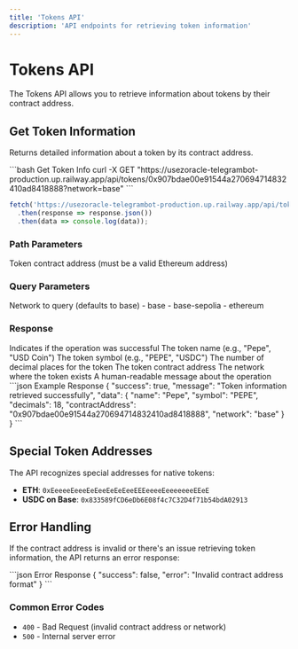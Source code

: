 ```yaml
---
title: 'Tokens API'
description: 'API endpoints for retrieving token information'
---
```


# Tokens API

The Tokens API allows you to retrieve information about tokens by their contract address.

## Get Token Information

Returns detailed information about a token by its contract address.

<CodeGroup>
```bash Get Token Info
curl -X GET "https://usezoracle-telegrambot-production.up.railway.app/api/tokens/0x907bdae00e91544a270694714832410ad8418888?network=base"
```

```javascript JavaScript
fetch('https://usezoracle-telegrambot-production.up.railway.app/api/tokens/0x907bdae00e91544a270694714832410ad8418888?network=base')
  .then(response => response.json())
  .then(data => console.log(data));
```
</CodeGroup>

### Path Parameters

<ParamField path="contractAddress" type="string" required>
  Token contract address (must be a valid Ethereum address)
</ParamField>

### Query Parameters

<ParamField query="network" type="string" required={false}>
  Network to query (defaults to base)
  <Expandable title="Supported networks">
    - base
    - base-sepolia  
    - ethereum
  </Expandable>
</ParamField>

### Response

<ResponseField name="success" type="boolean">
  Indicates if the operation was successful
</ResponseField>

<ResponseField name="data" type="object">
  <Expandable title="Data object">
    <ResponseField name="name" type="string">
      The token name (e.g., "Pepe", "USD Coin")
    </ResponseField>
    <ResponseField name="symbol" type="string">
      The token symbol (e.g., "PEPE", "USDC")
    </ResponseField>
    <ResponseField name="decimals" type="number">
      The number of decimal places for the token
    </ResponseField>
    <ResponseField name="contractAddress" type="string">
      The token contract address
    </ResponseField>
    <ResponseField name="network" type="string">
      The network where the token exists
    </ResponseField>
  </Expandable>
</ResponseField>

<ResponseField name="message" type="string">
  A human-readable message about the operation
</ResponseField>

<ResponseExample>
```json Example Response
{
  "success": true,
  "message": "Token information retrieved successfully",
  "data": {
    "name": "Pepe",
    "symbol": "PEPE",
    "decimals": 18,
    "contractAddress": "0x907bdae00e91544a270694714832410ad8418888",
    "network": "base"
  }
}
```
</ResponseExample>

## Special Token Addresses

The API recognizes special addresses for native tokens:

- **ETH**: `0xEeeeeEeeeEeEeeEeEeEeeEEEeeeeEeeeeeeeEEeE`
- **USDC on Base**: `0x833589fCD6eDb6E08f4c7C32D4f71b54bdA02913`

## Error Handling

If the contract address is invalid or there's an issue retrieving token information, the API returns an error response:

<ResponseExample>
```json Error Response
{
  "success": false,
  "error": "Invalid contract address format"
}
```
</ResponseExample>

### Common Error Codes
- `400` - Bad Request (invalid contract address or network)
- `500` - Internal server error 